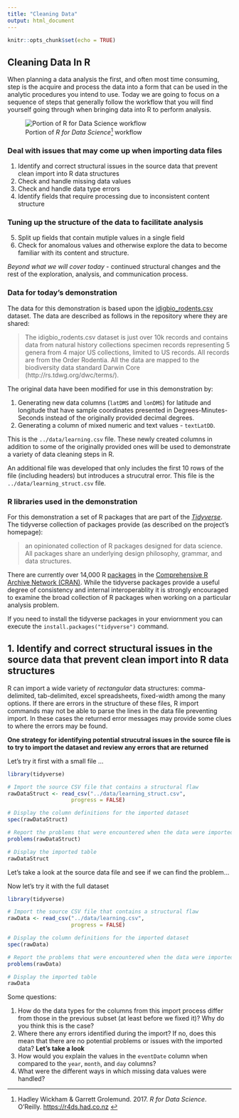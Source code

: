 ```yaml
---
title: "Cleaning Data"
output: html_document
---
```


```r
knitr::opts_chunk$set(echo = TRUE)
```

## Cleaning Data In R

When planning a data analysis the first, and often most time consuming, step is the acquire and process the data into a form that can be used in the analytic procedures you intend to use. Today we are going to focus on a sequence of steps that generally follow the workflow that you will find yourself going through when bringing data into R to perform analysis. 

![Portion of *R for Data Science*^[Hadley Wickham & Garrett Grolemund. 2017. *R for Data Science*. O’Reilly. [https://r4ds.had.co.nz](https://r4ds.had.co.nz) ] workflow](images/tidy_workflow.png)

### Deal with issues that may come up when importing data files

1. Identify and correct structural issues in the source data that prevent clean import into R data structures
2. Check and handle missing data values
3. Check and handle data type errors
4. Identify fields that require processing due to inconsistent content structure

### Tuning up the structure of the data to facilitate analysis

5. Split up fields that contain mutiple values in a single field
6. Check for anomalous values and otherwise explore the data to become familiar with its content and structure. 

*Beyond what we will cover today* - continued structural changes and the rest of the exploration, analysis, and communication process. 

### Data for today's demonstration

The data for this demonstration is based upon the [idigbio_rodents.csv](https://figshare.com/articles/idigbio_rodents_csv/5535724) dataset. The data are described as follows in the repository where they are shared:

> The idigbio_rodents.csv dataset is just over 10k records and contains data from natural history collections specimen records representing 5 genera from 4 major US collections, limited to US records. All records are from the Order Rodentia. All the data are mapped to the biodiversity data standard Darwin Core (http://rs.tdwg.org/dwc/terms/).

The original data have been modified for use in this demonstration by:

1. Generating new data columns (`latDMS` and `lonDMS`) for latitude and longitude that have sample coordinates presented in Degrees-Minutes-Seconds instead of the originally provided decimal degrees.
2. Generating a column of mixed numeric and text values - `textLatDD`. 

This is the `../data/learning.csv` file. These newly created columns in addition to some of the originally provided ones will be used to demonstrate a variety of data cleaning steps in R.

An additional file was developed that only includes the first 10 rows of the file (including headers) but introduces a strucutral error. This file is the `../data/learning_struct.csv` file. 

### R libraries used in the demonstration

For this demonstration a set of R packages that are part of the [*Tidyverse*](https://www.tidyverse.org). The tidyverse collection of packages provide (as described on the project's homepage):

> an opinionated collection of R packages designed for data science. All packages share an underlying design philosophy, grammar, and data structures. 

There are currently over 14,000 R [packages](https://cran.r-project.org/web/packages/index.html) in the [Comprehensive R Archive Network (CRAN)](https://cran.r-project.org/index.html). While the tidyverse packages provide a useful degree of consistency and internal interoperablity it is strongly encouraged to examine the broad collection of R packages when working on a particular analysis problem. 

If you need to install the tidyverse packages in your enviornment you can execute the `install.packages("tidyverse")` command. 

## 1. Identify and correct structural issues in the source data that prevent clean import into R data structures

R can import a wide variety of *rectangular* data structures: comma-delimited, tab-delimited, excel spreadsheets, fixed-width among the many options. If there are errors in the structure of these files, R import commands may not be able to parse the lines in the data file preventing import. In these cases the returned error messages may provide some clues to where the errors may be found.  

**One strategy for identifying potential strucutral issues in the source file is to try to import the dataset and review any errors that are returned**

Let's try it first with a small file ...

```r
library(tidyverse)

# Import the source CSV file that contains a structural flaw
rawDataStruct <- read_csv("../data/learning_struct.csv", 
                    progress = FALSE)

# Display the column definitions for the imported dataset
spec(rawDataStruct)

# Report the problems that were encountered when the data were imported.
problems(rawDataStruct)

# Display the imported table
rawDataStruct
```

Let's take a look at the source data file and see if we can find the problem...

Now let's try it with the full dataset

```r
library(tidyverse)

# Import the source CSV file that contains a structural flaw
rawData <- read_csv("../data/learning.csv", 
                    progress = FALSE)

# Display the column definitions for the imported dataset
spec(rawData)

# Report the problems that were encountered when the data were imported.
problems(rawData)

# Display the imported table
rawData
```

Some questions:

1. How do the data types for the columns from this import process differ from those in the previous subset (at least before we fixed it)? Why do you think this is the case?
2. Where there any errors identified during the import? If no, does this mean that there are no potential problems or issues with the imported data? **Let's take a look**
3. How would you explain the values in the `eventDate` column when compared to the `year`, `month`, and `day` columns?
4. What were the different ways in which missing data values were handled?

